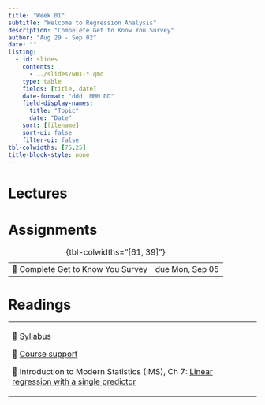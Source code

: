 ```yaml
---
title: "Week 01"
subtitle: "Welcome to Regression Analysis"
description: "Compelete Get to Know You Survey"
author: "Aug 29 - Sep 02"
date: ""
listing:
  - id: slides
    contents:
      - ../slides/w01-*.qmd
    type: table
    fields: [title, date]
    date-format: "ddd, MMM DD"
    field-display-names:
      title: "Topic"
      date: "Date"
    sort: [filename]
    sort-ui: false
    filter-ui: false
tbl-colwidths: [75,25]
title-block-style: none
---
```


# Lectures

::: {#slides}
:::

# Assignments

|                                    |                 |
|------------------------------------|-----------------|
| 📝 Complete Get to Know You Survey | due Mon, Sep 05 |

: {tbl-colwidths="[61, 39]"}

# Readings

+-------------------------------------------------------------------------------------------------------------------------------------------------+
| 📖 [Syllabus](../syllabus.qmd)                                                                                                                  |
|                                                                                                                                                 |
| 📖 [Course support](../support.qmd)                                                                                                             |
|                                                                                                                                                 |
| 📖 Introduction to Modern Statistics (IMS), Ch 7: [Linear regression with a single predictor](https://openintro-ims.netlify.app/model-slr.html) |
+-------------------------------------------------------------------------------------------------------------------------------------------------+

